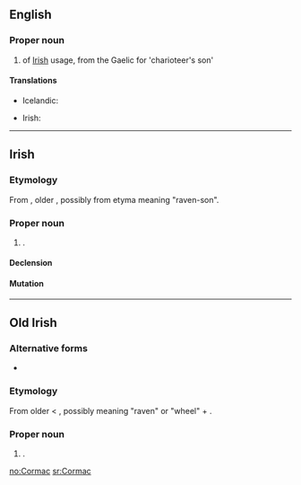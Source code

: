 ==English==

===Proper noun===
{{en-proper noun}}

# {{given name|male|from=Irish}} of [[Irish]] usage, from the Gaelic for 'charioteer's son'

====Translations====
{{trans-top|male given name}}
* Icelandic: {{t+|is|Kormákur}}
{{trans-mid}}
* Irish: {{t-|ga|Cormac|xs=Irish}}
{{trans-bottom}}

----

==Irish==

===Etymology===
From {{etyl|sga|ga}} {{term|Cormac|lang=sga}}, older {{term|Corbmac|lang=sga}}, possibly from etyma meaning "raven-son".

===Proper noun===
{{infl|ga|proper noun|g=m}}

# {{given name|male|lang=ga}}.

====Declension====
{{ga-noun-m1-nopl|C|ormac|ormaic}}

====Mutation====
{{ga mut cons|C|ormac}}

----

==Old Irish==

===Alternative forms===
* {{l|sga|Corbmac}}

===Etymology===
From older {{term|Corbmac|lang=sga}} < {{term|corb|lang=sga}}, possibly meaning "raven" or "wheel" + {{term|macc||son|lang=sga}}.

===Proper noun===
{{infl|sga|proper noun|g=m}}

# {{given name|male|lang=sga}}.

[[no:Cormac]]
[[sr:Cormac]]